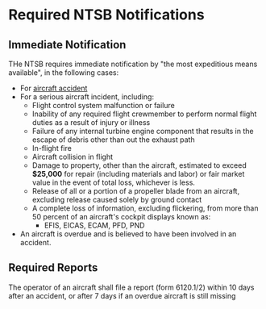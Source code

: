 

# Required NTSB Notifications

## Immediate Notification

THe NTSB requires immediate notification by "the most expeditious means
available", in the following cases:

- For [aircraft accident](/topics/regulations/ntsb/accidents)
- For a serious aircraft incident, including:
  - Flight control system malfunction or failure
  - Inability of any required flight crewmember to perform normal flight duties
    as a result of injury or illness
  - Failure of any internal turbine engine component that results in the escape
    of debris other than out the exhaust path
  - In-flight fire
  - Aircraft collision in flight
  - Damage to property, other than the aircraft, estimated to exceed **$25,000**
    for repair (including materials and labor) or fair market value in the event
    of total loss, whichever is less.
  - Release of all or a portion of a propeller blade from an aircraft, excluding
    release caused solely by ground contact
  - A complete loss of information, excluding flickering, from more than 50
    percent of an aircraft's cockpit displays known as:
    - EFIS, EICAS, ECAM, PFD, PND
- An aircraft is overdue and is believed to have been involved in an accident.

<Reg title="49" part="830.5" />

## Required Reports

The operator of an aircraft shall file a report (form 6120.1/2) within 10 days
after an accident, or after 7 days if an overdue aircraft is still missing

<Reg title="49" part="830.15" />
